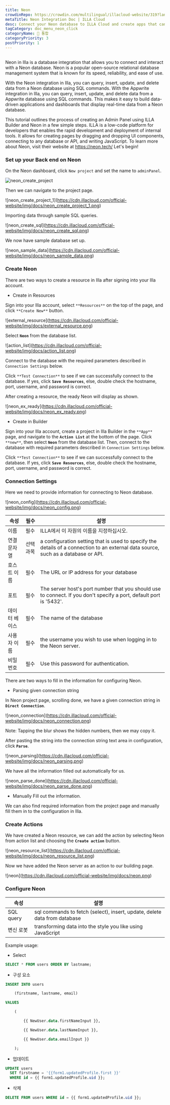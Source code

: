 ```yaml
---
title: Neon
crowdinRepo: https://crowdin.com/multilingual/illacloud-website/319?languages=en&filter=basic&value=0
metaTitle: Neon Integration Doc | ILLA Cloud
desc: Connect your Neon database to ILLA Cloud and create apps that can query, manipulate, and display data. This guide will show you how.
tagCategory: doc_menu_neon_click
categoryName: 🔨 통합
categoryPriority: 3
postPriority: 1
---
```


## <h2 hidden>What is Neon?</h2>

Neon in Illa is a database integration that allows you to connect and interact with a Neon database. Neon is a popular open-source relational database management system that is known for its speed, reliability, and ease of use.

With the Neon integration in Illa, you can query, insert, update, and delete data from a Neon database using SQL commands. With the Appwrite integration in Illa, you can query, insert, update, and delete data from a Appwrite database using SQL commands. This makes it easy to build data-driven applications and dashboards that display real-time data from a Neon database.

This tutorial outlines the process of creating an Admin Panel using ILLA Builder and Neon in a few simple steps. ILLA is a low-code platform for developers that enables the rapid development and deployment of internal tools. It allows for creating pages by dragging and dropping UI components, connecting to any database or API, and writing JavaScript. To learn more about Neon, visit their website at https://neon.tech/ Let's begin!

### Set up your Back end on Neon

On the Neon dashboard, click `New project` and set the name to `adminPanel`.

![neon_create_project](https://cdn.illacloud.com/official-website/img/docs/neon_create_project.png)

Then we can navigate to the project page.

![neon_create_project_1]\(https://cdn.illacloud.com/official-website/img/docs/neon_create_project_1.png)

Importing data through sample SQL queries.

![neon_create_sql]\(https://cdn.illacloud.com/official-website/img/docs/neon_create_sql.png)

We now have sample database set up.

![neon_sample_data]\(https://cdn.illacloud.com/official-website/img/docs/neon_sample_data.png)

### Create Neon

There are two ways to create a resource in Illa after signing into your Illa account. 

-   Create in Resources

Sign into your Illa account, select `**Resources**` on the top of the page, and click `**Create New**` button. 

![external_resource]\(https://cdn.illacloud.com/official-website/img/docs/external_resource.png)

Select **`Neon`** from the database list.

![action_list]\(https://cdn.illacloud.com/official-website/img/docs/action_list.png)

Connect to the database with the required parameters described in `Connection Settings` below. 

Click `**Test Connection**` to see if we can successfully connect to the database. If yes, click **`Save Resources`**, else, double check the hostname, port, username, and password is correct.

After creating a resource, the ready Neon will display as shown.

![neon_ex_ready]\(https://cdn.illacloud.com/official-website/img/docs/neon_ex_ready.png)

-   Create in Builder

Sign into your Illa account, create a project in Illa Builder in the `**App**` page, and navigate to the **`Action List`** at the bottom of the page. Click `**new**`, then select **`Neon`** from the database list. Then, connect to the database with required parameters described in `Connection Settings` below.

Click `**Test Connection**` to see if we can successfully connect to the database. If yes, click **`Save Resources`**, else, double check the hostname, port, username, and password is correct.

### Connection Settings

Here we need to provide information for connecting to Neon database.

![neon_config]\(https://cdn.illacloud.com/official-website/img/docs/neon_config.png)

| 속성      | 필수    | 설명                                                                                                                                 |
| ------- | ----- | ---------------------------------------------------------------------------------------------------------------------------------- |
| 이름      | 필수    | ILLA에서 이 자원의 이름을 지정하십시오.                                                                                                           |
| 연결 문자열  | 선택 과목 | a configuration setting that is used to specify the details of a connection to an external data source, such as a database or API. |
| 호스트 이름  | 필수    | The URL or IP address for your database                                                                                            |
| 포트      | 필수    | The server host's port number that you should use to connect. If you don't specify a port, default port is '5432'.                 |
| 데이터 베이스 | 필수    | The name of the database                                                                                                           |
| 사용자 이름  | 필수    | the username you wish to use when logging in to the Neon server.                                                                   |
| 비밀번호    | 필수    | Use this password for authentication.                                                                                              |

There are two ways to fill in the information for configuring Neon.

-   Parsing given connection string

In Neon project page, scrolling done, we have a given connection string in **`Direct Connection`**.

![neon_connection]\(https://cdn.illacloud.com/official-website/img/docs/neon_connection.png)

Note: Tapping the blur shows the hidden numbers, then we may copy it.

After pasting the string into the connection string text area in configuration, click **`Parse`**.

![neon_parsing]\(https://cdn.illacloud.com/official-website/img/docs/neon_parsing.png)

We have all the information filled out automatically for us.

![neon_parse_done]\(https://cdn.illacloud.com/official-website/img/docs/neon_parse_done.png)

-   Manually Fill out the information.

We can also find required information from the project page and manually fill them in to the configuration in Illa. 

### Create Actions

We have created a Neon resource, we can add the action by selecting Neon from action list and choosing the **`Create action`** button.

![neon_resource_list]\(https://cdn.illacloud.com/official-website/img/docs/neon_resource_list.png)

 Now we have added the Neon server as an action to our building page.

![neon]\(https://cdn.illacloud.com/official-website/img/docs/neon.png)

### Configure Neon

| 속성        | 설명                                                                        |
| --------- | ------------------------------------------------------------------------- |
| SQL query | sql commands to fetch (select), insert, update, delete data from database |
| 변신 로봇     | transforming data into the style you like using JavaScript                |

Example usage:

-   Select

```sql
SELECT * FROM users ORDER BY lastname;
```

-   구성 요소

```sql
INSERT INTO users

	(firstname, lastname, email)

VALUES

	(

		{{ NewUser.data.firstNameInput }},

		{{ NewUser.data.lastNameInput }},

		{{ NewUser.data.emailInput }}

	);
```

-   업데이트

```sql
UPDATE users
  SET firstname = '{{form1.updatedProfile.first }}'
  WHERE id = {{ form1.updatedProfile.uid }};
```

-   삭제

```sql
DELETE FROM users WHERE id = {{ form1.updatedProfile.uid }};
```
